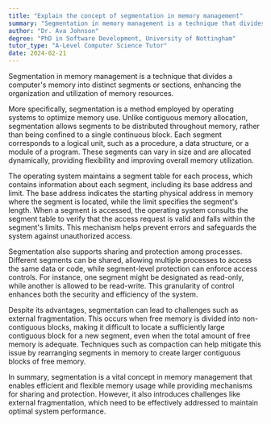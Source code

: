 ```yaml
---
title: "Explain the concept of segmentation in memory management"
summary: "Segmentation in memory management is a technique that divides a computer's memory into different segments or sections."
author: "Dr. Ava Johnson"
degree: "PhD in Software Development, University of Nottingham"
tutor_type: "A-Level Computer Science Tutor"
date: 2024-02-21
---
```


Segmentation in memory management is a technique that divides a computer's memory into distinct segments or sections, enhancing the organization and utilization of memory resources.

More specifically, segmentation is a method employed by operating systems to optimize memory use. Unlike contiguous memory allocation, segmentation allows segments to be distributed throughout memory, rather than being confined to a single continuous block. Each segment corresponds to a logical unit, such as a procedure, a data structure, or a module of a program. These segments can vary in size and are allocated dynamically, providing flexibility and improving overall memory utilization.

The operating system maintains a segment table for each process, which contains information about each segment, including its base address and limit. The base address indicates the starting physical address in memory where the segment is located, while the limit specifies the segment's length. When a segment is accessed, the operating system consults the segment table to verify that the access request is valid and falls within the segment's limits. This mechanism helps prevent errors and safeguards the system against unauthorized access.

Segmentation also supports sharing and protection among processes. Different segments can be shared, allowing multiple processes to access the same data or code, while segment-level protection can enforce access controls. For instance, one segment might be designated as read-only, while another is allowed to be read-write. This granularity of control enhances both the security and efficiency of the system.

Despite its advantages, segmentation can lead to challenges such as external fragmentation. This occurs when free memory is divided into non-contiguous blocks, making it difficult to locate a sufficiently large contiguous block for a new segment, even when the total amount of free memory is adequate. Techniques such as compaction can help mitigate this issue by rearranging segments in memory to create larger contiguous blocks of free memory.

In summary, segmentation is a vital concept in memory management that enables efficient and flexible memory usage while providing mechanisms for sharing and protection. However, it also introduces challenges like external fragmentation, which need to be effectively addressed to maintain optimal system performance.
    
